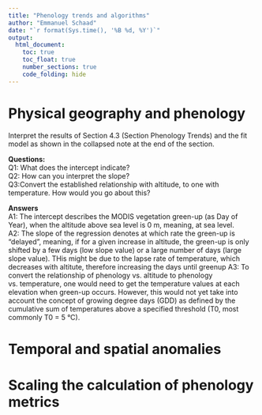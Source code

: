 ```yaml
---
title: "Phenology trends and algorithms"
author: "Emmanuel Schaad"
date: "`r format(Sys.time(), '%B %d, %Y')`"
output:
  html_document:
    toc: true
    toc_float: true
    number_sections: true
    code_folding: hide
---   
```



# Physical geography and phenology
Interpret the results of Section 4.3 (Section Phenology Trends) and the fit model as shown in the collapsed note at the end of the section.

**Questions:**  
Q1: What does the intercept indicate?  
Q2: How can you interpret the slope?  
Q3:Convert the established relationship with altitude, to one with temperature. How would you go about this?  

**Answers**  
A1: The intercept describes the MODIS vegetation green-up (as Day of Year), when the altitude above sea level is 0 m, meaning, at sea level.  
A2: The slope of the regression denotes at which rate the green-up is "delayed", meaning, if for a given increase in altitude, the green-up is only shifted by a few days (low slope value) or a large number of days (large slope value). 
THis might be due to the lapse rate of temperature, which decreases with altitute, therefore increasing the days until greenup
A3: To convert the relationship of phenology vs. altitude to phenology vs. temperature, one would need to get the temperature values at each elevation when green-up occurs. However, this would not yet take into account the concept of growing degree days (GDD) as defined by the cumulative sum of temperatures above a specified threshold (T0, most commonly T0 = 5 °C).


# Temporal and spatial anomalies

# Scaling the calculation of phenology metrics
